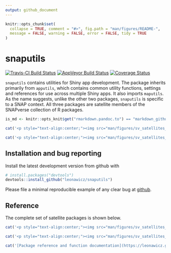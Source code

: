 ```yaml
---
output: github_document
---
```


<!-- README.md is generated from README.Rmd. Please edit that file -->

```r
knitr::opts_chunk$set(
  collapse = TRUE, comment = "#>", fig.path = "man/figures/README-",
  message = FALSE, warning = FALSE, error = FALSE, tidy = TRUE
)
```
# snaputils

[![Travis-CI Build Status](https://travis-ci.org/leonawicz/snaputils.svg?branch=master)](https://travis-ci.org/leonawicz/snaputils)
[![AppVeyor Build Status](https://ci.appveyor.com/api/projects/status/github/leonawicz/snaputils?branch=master&svg=true)](https://ci.appveyor.com/project/leonawicz/snaputils)
[![Coverage Status](https://img.shields.io/codecov/c/github/leonawicz/snaputils/master.svg)](https://codecov.io/github/leonawicz/snaputils?branch=master)

`snaputils` contains utilities for Shiny app development.
The package inherits primarily from `apputils`, which contains common utility functions, settings and references for use across multiple Shiny apps.
It also imports `maputils`. As the name suggests, unlike the other two packages, `snaputils` is specific to a SNAP context. 
All three packages are satellite members of the SNAPverse collection of R packages.

```r
is_md <- knitr::opts_knit$get("rmarkdown.pandoc.to") == "markdown_github-ascii_identifiers"
```

```r
cat('<p style="text-align:center;"><img src="man/figures/sv_satellites_utils_snap.png"></p><br>')
```

```r
cat('<p style="text-align:center;"><img src="man/figures/sv_satellites_utils_snap.svg"></p>')
```

## Installation and bug reporting

Install the latest development version from github with

```r
# install.packages("devtools")
devtools::install_github("leonawicz/snaputils")
```

Please file a minimal reproducible example of any clear bug at [github](https://github.com/leonawicz/snaputils/issues).

## Reference

The complete set of satellite packages is shown below.

```r
cat('<p style="text-align:center;"><img src="man/figures/sv_satellites_all.png"></p><br>')
```

```r
cat('<p style="text-align:center;"><img src="man/figures/sv_satellites_all.svg"></p>')
```

```r
cat('[Package reference and function documentation](https://leonawicz.github.io/snaputils/)')
```
